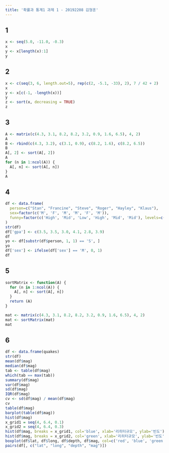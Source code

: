 ```yaml
---
title: '확률과 통계1 과제 1 - 20192208 김형훈'
---
```


## 1

```r
x <- seq(5.0, -11.0, -0.3)
x
y <- x[length(x):1]
y
```

## 2

```r
x <- c(seq(3, 6, length.out=5), rep(c(2, -5.1, -33), 2), 7 / 42 + 2)
x
y <- x[c(-1, -length(x))]
y
z <- sort(x, decreasing = TRUE)
z
```
## 3

```r
A <- matrix(c(4.3, 3.1, 8.2, 8.2, 3.2, 0.9, 1.6, 6.5), 4, 2)
A
B <- rbind(c(4.3, 3.2), c(3.1, 0.9), c(8.2, 1.6), c(8.2, 6.5))
B
A[, 2] <- sort(A[, 2])
A
for (n in 1:ncol(A)) {
  A[, n] <- sort(A[, n])
}
A
```

## 4

```r
df <- data.frame(
  person=c("Stan", "Francine", "Steve", "Roger", "Hayley", "Klaus"),
  sex=factor(c('M', 'F', 'M', 'M', 'F', 'M')),
  funny=factor(c('High', 'Mid', 'Low', 'High', 'Mid', 'Mid'), levels=c('Low', 'Mid', 'High'), ordered=TRUE)
)
str(df)
df['gpa'] <- c(3.5, 3.5, 3.0, 4.1, 2.8, 3.9)
df
yo <- df[substr(df$person, 1, 1) == 'S', ]
yo
df['sex'] <- ifelse(df['sex'] == 'M', 0, 1)
df
```

## 5

```r
sortMatrix <- function(A) {
  for (n in 1:ncol(A)) {
    A[, n] <- sort(A[, n])
  }
  return (A)
}

mat <- matrix(c(4.3, 3.1, 8.2, 8.2, 3.2, 0.9, 1.6, 6.5), 4, 2)
mat <- sortMatrix(mat)
mat
```

## 6

```r
df <- data.frame(quakes)
str(df)
mean(df$mag)
median(df$mag)
tab <- table(df$mag)
which(tab == max(tab))
summary(df$mag)
var(df$mag)
sd(df$mag)
IQR(df$mag)
cv <- sd(df$mag) / mean(df$mag)
cv
table(df$mag)
barplot(table(df$mag))
hist(df$mag)
x_grid1 = seq(4, 6.4, 0.1)
x_grid2 = seq(4, 6.4, 0.3)
hist(df$mag, breaks = x_grid1, col='blue', xlab='리히터규모', ylab='빈도')
hist(df$mag, breaks = x_grid2, col='green', xlab='리히터규모', ylab='빈도')
boxplot(df$lat, df$long, df$depth, df$mag, col=c('red', 'blue', 'green', 'yellow'))
pairs(df[, c("lat", "long", "depth", "mag")])
```
